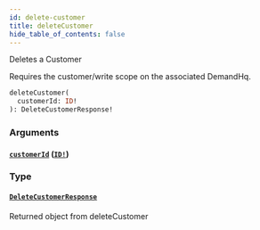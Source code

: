 ```yaml
---
id: delete-customer
title: deleteCustomer
hide_table_of_contents: false
---
```



Deletes a Customer
            
Requires the customer/write scope on the associated DemandHq.

```graphql
deleteCustomer(
  customerId: ID!
): DeleteCustomerResponse!
```


### Arguments

#### [`customerId`](#) ([`ID!`](/demand/api/graphql-admin/reference/scalars/id))




### Type

#### [`DeleteCustomerResponse`](/demand/api/graphql-admin/reference/objects/delete-customer-response)

Returned object from deleteCustomer




